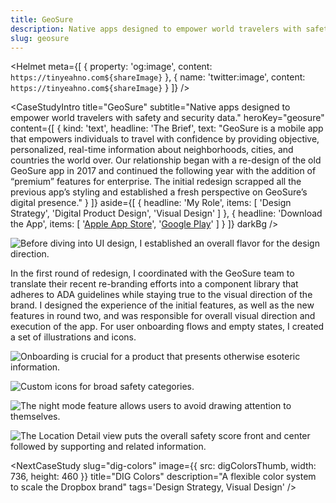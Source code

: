 ```yaml
---
title: GeoSure
description: Native apps designed to empower world travelers with safety and security data.
slug: geosure
---
```



<Helmet
    meta={[
        {
            property: 'og:image',
            content: `https://tinyeahno.com${shareImage}`
        },
        {
            name: 'twitter:image',
            content: `https://tinyeahno.com${shareImage}`
        }
    ]}
/>

<CaseStudyIntro
    title="GeoSure"
    subtitle="Native apps designed to empower world travelers with safety and security data."
    heroKey="geosure"
    content={[
        {
            kind: 'text',
            headline: 'The Brief',
            text: "GeoSure is a mobile app that empowers individuals to travel with confidence by providing objective, personalized, real-time information about neighborhoods, cities, and countries the world over. Our relationship began with a re-design of the old GeoSure app in 2017 and continued the following year with the addition of “premium” features for enterprise. The initial redesign scrapped all the previous app’s styling and established a fresh perspective on GeoSure’s digital presence."
        }
    ]}
    aside={[
        {
            headline: 'My Role',
            items: [
                'Design Strategy',
                'Digital Product Design',
                'Visual Design'
            ]
        }, {
            headline: 'Download the App',
            items: [
                '[Apple App Store](https://itunes.apple.com/us/app/geosure/id811335043)',
                '[Google Play](https://play.google.com/store/apps/details?id=com.geosure&hl=en)'
            ]
        }
    ]}
    darkBg
/>

![Before diving into UI design, I established an overall flavor for the design direction.](/geosure/GeoSure-Style@2x.png)

In the first round of redesign, I coordinated with the GeoSure team to translate their recent re-branding efforts into a component library that adheres to ADA guidelines while staying true to the visual direction of the brand. I designed the experience of the initial features, as well as the new features in round two, and was responsible for overall visual direction and execution of the app. For user onboarding flows and empty states, I created a set of illustrations and icons.

![Onboarding is crucial for a product that presents otherwise esoteric information.](/geosure/Onboarding@2x.png)

![Custom icons for broad safety categories.](/geosure/Icons@2x.png)

<Wrapper>
    <Container>
        <AutoplayVideo
            src={dayNightVid}
            height={568}
            wrapperClassName="ta-center"
            className="dropshadow"
        />
   </Container>
</Wrapper>

![The night mode feature allows users to avoid drawing attention to themselves.](/geosure/Nightmode-01@2x.png)

![The Location Detail view puts the overall safety score front and center followed by supporting and related information.](/geosure/Location@2x.png)

<CaseStudyConclusion
    headline="Results"
    text="Since launch, GeoSure has been featured in the Apple App Store, was included in Newsweek's list of the best travel apps of 2019, and has appeared on several “best of” lists for travel apps."
/>


<NextCaseStudy
    slug="dig-colors"
    image={{
        src: digColorsThumb,
        width: 736,
        height: 460
    }}
    title="DIG Colors"
    description="A flexible color system to scale the Dropbox brand"
    tags='Design Strategy, Visual Design'
/>